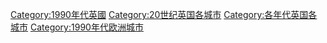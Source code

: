 [[Category:1990年代英國|Category:1990年代英國]]
[[Category:20世纪英国各城市|Category:20世纪英国各城市]]
[[Category:各年代英国各城市|Category:各年代英国各城市]]
[[Category:1990年代欧洲城市|Category:1990年代欧洲城市]]